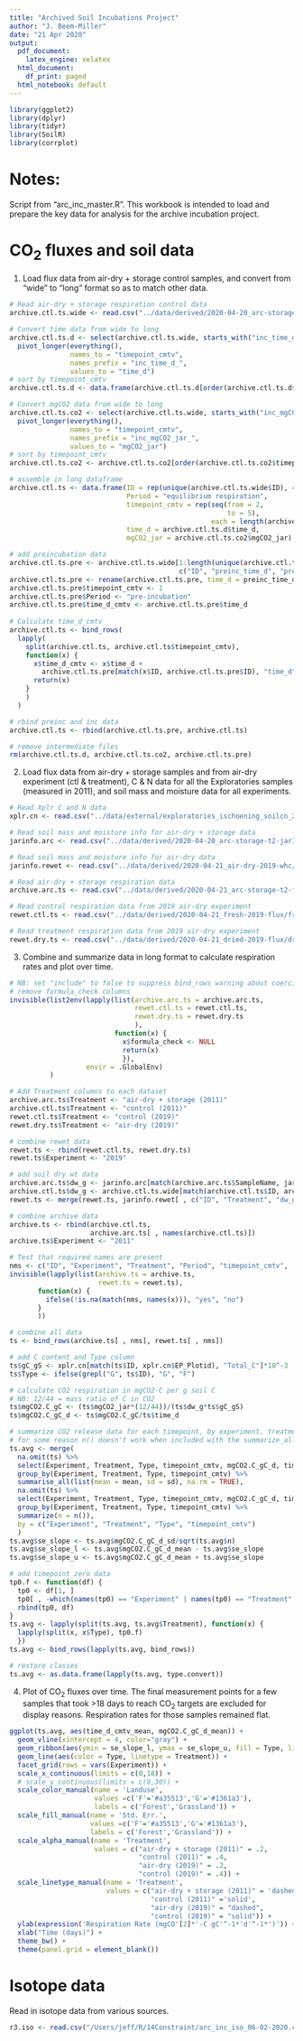 ```yaml
---
title: "Archived Soil Incubations Project"
author: "J. Beem-Miller"
date: "21 Apr 2020"
output:
  pdf_document:
    latex_engine: xelatex
  html_document:
    df_print: paged
  html_notebook: default
---
```

```r
library(ggplot2)
library(dplyr)
library(tidyr)
library(SoilR)
library(corrplot)
```
# Notes:
Script from "arc_inc_master.R". This workbook is intended to load and prepare the key data for analysis for the archive incubation project.

# CO~2~ fluxes and soil data 
1. Load flux data from air-dry + storage control samples, and convert from "wide" to "long" format so as to match other data.
```r
# Read air-dry + storage respiration control data
archive.ctl.ts.wide <- read.csv("../data/derived/2020-04-20_arc-storage-t1-flux/arc-inc_xplr_arc-storage-t1-flux_2020-04-20.csv")

# Convert time data from wide to long
archive.ctl.ts.d <- select(archive.ctl.ts.wide, starts_with("inc_time_d")) %>%
  pivot_longer(everything(),
               names_to = "timepoint_cmtv",
               names_prefix = "inc_time_d_",
               values_to = "time_d")
# sort by timepoint_cmtv
archive.ctl.ts.d <- data.frame(archive.ctl.ts.d[order(archive.ctl.ts.d$timepoint_cmtv),])

# Convert mgCO2 data from wide to long
archive.ctl.ts.co2 <- select(archive.ctl.ts.wide, starts_with("inc_mgCO2_jar_")) %>%
  pivot_longer(everything(),
               names_to = "timepoint_cmtv",
               names_prefix = "inc_mgCO2_jar_",
               values_to = "mgCO2_jar")
# sort by timepoint_cmtv
archive.ctl.ts.co2 <- archive.ctl.ts.co2[order(archive.ctl.ts.co2$timepoint_cmtv),]

# assemble in long dataframe 
archive.ctl.ts <- data.frame(ID = rep(unique(archive.ctl.ts.wide$ID), 4),
                             Period = "equilibrium respiration",
                             timepoint_cmtv = rep(seq(from = 2, 
                                                      to = 5), 
                                                  each = length(archive.ctl.ts.wide$ID)),
                             time_d = archive.ctl.ts.d$time_d,
                             mgCO2_jar = archive.ctl.ts.co2$mgCO2_jar)

# add preincubation data
archive.ctl.ts.pre <- archive.ctl.ts.wide[1:length(unique(archive.ctl.ts.wide$ID)),
                                          c("ID", "preinc_time_d", "preinc_mgCO2_jar")]
archive.ctl.ts.pre <- rename(archive.ctl.ts.pre, time_d = preinc_time_d, mgCO2_jar = preinc_mgCO2_jar)
archive.ctl.ts.pre$timepoint_cmtv <- 1
archive.ctl.ts.pre$Period <- "pre-incubation"
archive.ctl.ts.pre$time_d_cmtv <- archive.ctl.ts.pre$time_d
  
# Calculate time_d_cmtv
archive.ctl.ts <- bind_rows(
  lapply(
    split(archive.ctl.ts, archive.ctl.ts$timepoint_cmtv),
    function(x) {
      x$time_d_cmtv <- x$time_d + 
        archive.ctl.ts.pre[match(x$ID, archive.ctl.ts.pre$ID), "time_d"]
      return(x)
    }
    )
  )

# rbind preinc and inc data
archive.ctl.ts <- rbind(archive.ctl.ts.pre, archive.ctl.ts)

# remove intermediate files
rm(archive.ctl.ts.d, archive.ctl.ts.co2, archive.ctl.ts.pre)
```

2. Load flux data from air-dry + storage samples and from air-dry experiment (ctl & treatment), C & N data for all the Exploratories samples (measured in 2011), and soil mass and moisture data for all experiments.
```r
# Read Xplr C and N data
xplr.cn <- read.csv("../data/external/exploratories_ischoening_soilcn_2011/170407_CN_concentrations_Exploratories_EP_Plots_2011.csv")

# Read soil mass and moisture info for air-dry + storage data
jarinfo.arc <- read.csv("../data/derived/2020-04-20_arc-storage-t2-jarInfo/jar_information.csv")

# Read soil mass and moisture info for air-dry data
jarinfo.rewet <- read.csv("../data/derived/2020-04-21_air-dry-2019-whc/air-dry-2019-whc_2020-04-21.csv")

# Read air-dry + storage respiration data
archive.arc.ts <- read.csv("../data/derived/2020-04-21_arc-storage-t2-flux/archive-flux-t2_2020-04-21.csv")

# Read control respiration data from 2019 air-dry experiment
rewet.ctl.ts <- read.csv("../data/derived/2020-04-21_fresh-2019-flux/fresh-2019-flux_2020-04-21.csv")

# Read treatment respiration data from 2019 air-dry experiment
rewet.dry.ts <- read.csv("../data/derived/2020-04-21_dried-2019-flux/dried-2019-flux_2020-04-21.csv")
```

3. Combine and summarize data in long format to calculate respiration rates and plot over time.
```r
# NB: set "include" to false to suppress bind_rows warning about coercing factor to char
# remove formula_check columns
invisible(list2env(lapply(list(archive.arc.ts = archive.arc.ts, 
                               rewet.ctl.ts = rewet.ctl.ts, 
                               rewet.dry.ts = rewet.dry.ts
                               ),
                          function(x) {
                            x$formula_check <- NULL
                            return(x)
                            }),
                   envir = .GlobalEnv)
          )

# Add Treatment columns to each dataset
archive.arc.ts$Treatment <- "air-dry + storage (2011)"
archive.ctl.ts$Treatment <- "control (2011)"
rewet.ctl.ts$Treatment <- "control (2019)"
rewet.dry.ts$Treatment <- "air-dry (2019)"

# combine rewet data
rewet.ts <- rbind(rewet.ctl.ts, rewet.dry.ts)
rewet.ts$Experiment <- "2019"

# add soil dry wt data
archive.arc.ts$dw_g <- jarinfo.arc[match(archive.arc.ts$SampleName, jarinfo.arc$Sample), "Soil.dry.weight_.g."]
archive.ctl.ts$dw_g <- archive.ctl.ts.wide[match(archive.ctl.ts$ID, archive.ctl.ts.wide$ID), "dry_soil_wt_corrected_g"]
rewet.ts <- merge(rewet.ts, jarinfo.rewet[ , c("ID", "Treatment", "dw_g")], by = c("ID", "Treatment"))

# combine archive data
archive.ts <- rbind(archive.ctl.ts, 
                    archive.arc.ts[ , names(archive.ctl.ts)])
archive.ts$Experiment <- "2011"

# Test that required names are present
nms <- c("ID", "Experiment", "Treatment", "Period", "timepoint_cmtv",  "time_d", "time_d_cmtv", "mgCO2_jar", "dw_g")
invisible(lapply(list(archive.ts = archive.ts,
                      rewet.ts = rewet.ts),
       function(x) {
         ifelse(!is.na(match(nms, names(x))), "yes", "no")
       }
       ))

# combine all data
ts <- bind_rows(archive.ts[ , nms], rewet.ts[ , nms])

# add C content and Type column
ts$gC_gS <- xplr.cn[match(ts$ID, xplr.cn$EP_Plotid), "Total_C"]*10^-3
ts$Type <- ifelse(grepl("G", ts$ID), "G", "F")

# calculate CO2 respiration in mgCO2-C per g soil C
# NB: 12/44 = mass ratio of C in CO2
ts$mgCO2.C_gC <- (ts$mgCO2_jar*(12/44))/(ts$dw_g*ts$gC_gS)
ts$mgCO2.C_gC_d <- ts$mgCO2.C_gC/ts$time_d

# summarize CO2 release data for each timepoint, by experiment, treatment, and type
# for some reason n() doesn't work when included with the summarize_all syntax, so done separately
ts.avg <- merge(
  na.omit(ts) %>%
  select(Experiment, Treatment, Type, timepoint_cmtv, mgCO2.C_gC_d, time_d_cmtv)  %>%
  group_by(Experiment, Treatment, Type, timepoint_cmtv) %>%
  summarise_all(list(mean = mean, sd = sd), na.rm = TRUE),
  na.omit(ts) %>%
  select(Experiment, Treatment, Type, timepoint_cmtv, mgCO2.C_gC_d, time_d_cmtv)  %>%
  group_by(Experiment, Treatment, Type, timepoint_cmtv) %>%
  summarize(n = n()),
  by = c("Experiment", "Treatment", "Type", "timepoint_cmtv")
  )
ts.avg$se_slope <- ts.avg$mgCO2.C_gC_d_sd/sqrt(ts.avg$n)
ts.avg$se_slope_l <- ts.avg$mgCO2.C_gC_d_mean - ts.avg$se_slope
ts.avg$se_slope_u <- ts.avg$mgCO2.C_gC_d_mean + ts.avg$se_slope

# add timepoint zero data
tp0.f <- function(df) {
  tp0 <- df[1, ]
  tp0[ , -which(names(tp0) == "Experiment" | names(tp0) == "Treatment" | names(tp0) == "Type" | names(tp0) == "n")] <- 0
  rbind(tp0, df)
}
ts.avg <- lapply(split(ts.avg, ts.avg$Treatment), function(x) {
  lapply(split(x, x$Type), tp0.f)
  })
ts.avg <- bind_rows(lapply(ts.avg, bind_rows))

# restore classes
ts.avg <- as.data.frame(lapply(ts.avg, type.convert))
```

4. Plot of CO~2~ fluxes over time. The final measurement points for a few samples that took >18 days to reach CO~2~ targets are excluded for display reasons. Respiration rates for those samples remained flat.
```r
ggplot(ts.avg, aes(time_d_cmtv_mean, mgCO2.C_gC_d_mean)) +
  geom_vline(xintercept = 4, color="gray") +
  geom_ribbon(aes(ymin = se_slope_l, ymax = se_slope_u, fill = Type, linetype = Treatment, alpha = Treatment)) +
  geom_line(aes(color = Type, linetype = Treatment)) +
  facet_grid(rows = vars(Experiment)) +
  scale_x_continuous(limits = c(0,18)) +
  # scale_y_continuous(limits = c(0,30)) +
  scale_color_manual(name = 'Landuse',
                     values =c('F'='#a35513','G'='#1361a3'),
                     labels = c('Forest','Grassland')) +
  scale_fill_manual(name = 'Std. Err.',
                    values =c('F'='#a35513','G'='#1361a3'),
                    labels = c('Forest','Grassland')) +
  scale_alpha_manual(name = 'Treatment',
                     values = c("air-dry + storage (2011)" = .2, 
                                "control (2011)" = .4,
                                "air-dry (2019)" = .2,
                                "control (2019)" = .4)) +
  scale_linetype_manual(name = 'Treatment',
                        values = c("air-dry + storage (2011)" = 'dashed', 
                                   "control (2011)" ='solid',
                                   "air-dry (2019)" = "dashed",
                                   "control (2019)" = "solid")) +
  ylab(expression('Respiration Rate (mgCO'[2]*'-C gC'^-1*'d'^-1*')')) +
  xlab("Time (days)") +
  theme_bw() +
  theme(panel.grid = element_blank())
```
# Isotope data
Read in isotope data from various sources.
```r
r3.iso <- read.csv("/Users/jeff/R/14Constraint/arc_inc_iso_06-02-2020.csv")
```


